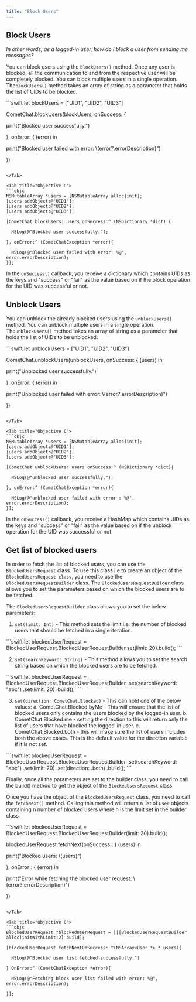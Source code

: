 ```yaml
---
title: "Block Users"
---
```




## Block Users

*In other words, as a logged-in user, how do I block a user from sending me messages?*

You can block users using the `blockUsers()` method. Once any user is blocked, all the communication to and from the respective user will be completely blocked. You can block multiple users in a single operation. The`blockUsers()` method takes an array of string as a parameter that holds the list of UIDs to be blocked.

<Tabs>
<Tab title="Swift">
```swift
let blockUsers = ["UID1", "UID2", "UID3"]

CometChat.blockUsers(blockUsers, onSuccess: {
                
   print("Blocked user successfully.")
                
}, onError: { (error) in
                
   print("Blocked user failed with error: \\(error?.errorDescription)")
                
})
```

</Tab>

<Tab title="Objective C">
```objc
NSMutableArray *users = [NSMutableArray alloc]init];
[users addObject:@"UID1"];
[users addObject:@"UID2"];
[users addObject:@"UID3"];

[CometChat blockUsers: users onSuccess:^ (NSDictionary *dict) {

  NSLog(@"Blocked user successfully.");
  
}, onError:^ (CometChatException *error){

  NSLog(@"Blocked user failed with error: %@", error.errorDescription);
}];
```

</Tab>

</Tabs>

In the `onSuccess()` callback, you receive a dictionary which contains UIDs as the keys and "success" or "fail" as the value based on if the block operation for the UID was successful or not.

## Unblock Users

You can unblock the already blocked users using the `unblockUsers()` method. You can unblock multiple users in a single operation. The`unblockUsers()` method takes an array of string as a parameter that holds the list of UIDs to be unblocked.

<Tabs>
<Tab title="Swift">
```swift
let unblockUsers = ["UID1", "UID2", "UID3"]

CometChat.unblockUsers(unblockUsers, onSuccess: { (users) in
                
   print("Unblocked user successfully.")
                
}, onError: { (error) in
                
   print("Unblocked user failed with error: \\(error?.errorDescription)")
                
})
```

</Tab>

<Tab title="Objective C">
```objc
NSMutableArray *users = [NSMutableArray alloc]init];
[users addObject:@"UID1"];
[users addObject:@"UID2"];
[users addObject:@"UID3"];

[CometChat unblockUsers: users onSuccess:^ (NSDictionary *dict){

  NSLog(@"unblocked user successfully.");
  
}, onError:^ (CometChatException *error){

  NSLog(@"unblocked user failed with error : %@", error.errorDescription);
}];
```

</Tab>

</Tabs>

In the `onSuccess()` callback, you receive a HashMap which contains UIDs as the keys and "success" or "fail" as the value based on if the unblock operation for the UID was successful or not.

## Get list of blocked users

In order to fetch the list of blocked users, you can use the `BlockedUsersRequest` class. To use this class i.e to create an object of the `BlockedUsersRequest class`, you need to use the `BlockedUsersRequestBuilder` class. The `BlockedUsersRequestBuilder` class allows you to set the parameters based on which the blocked users are to be fetched.

The `BlockedUsersRequestBuilder` class allows you to set the below parameters:

1. `set(limit: Int)` - This method sets the limit i.e. the number of blocked users that should be fetched in a single iteration.

<Tabs>
<Tab title="Swift">
```swift
let blockedUserRequest = BlockedUserRequest.BlockedUserRequestBuilder.set(limit: 20).build();
```

</Tab>

</Tabs>

2. `set(searchKeyword: String)` - This method allows you to set the search string based on which the blocked users are to be fetched.

<Tabs>
<Tab title="Swift">
```swift
let blockedUserRequest = BlockedUserRequest.BlockedUserRequestBuilder
.set(searchKeyword: "abc")
.set(limit: 20)
.build();
```

</Tab>

</Tabs>

3. `set(direction: CometChat.Blocked)` - This can hold one of the below values: a. CometChat.Blocked.byMe - This will ensure that the list of blocked users only contains the users blocked by the logged-in user. b. CometChat.Blocked.me - setting the direction to this will return only the list of users that have blocked the logged-in user. c. CometChat.Blocked.both - this will make sure the list of users includes both the above cases. This is the default value for the direction variable if it is not set.

<Tabs>
<Tab title="Swift">
```swift
let blockedUserRequest = BlockedUserRequest.BlockedUserRequestBuilder
.set(searchKeyword: "abc")
.set(limit: 20)
.set(direction: .both)
.build();
```

</Tab>

</Tabs>

Finally, once all the parameters are set to the builder class, you need to call the build() method to get the object of the `BlockedUsersRequest` class.

Once you have the object of the `BlockedUsersRequest` class, you need to call the `fetchNext()` method. Calling this method will return a list of `User` objects containing n number of blocked users where n is the limit set in the builder class.

<Tabs>
<Tab title="Swift">
```swift
let blockedUserRequest = BlockedUserRequest.BlockedUserRequestBuilder(limit: 20).build();

blockedUserRequest.fetchNext(onSuccess : { (users) in
            
   print("Blocked users: \\(users)")
            
}, onError : { (error) in
            
   print("Error while fetching the blocked user request:  \\(error?.errorDescription)")

})
```

</Tab>

<Tab title="Objective C">
```objc
BlockedUserRequest *blockedUserRequest = [[[BlockedUserRequestBuilder alloc]initWithLimit:2] build];

[blockedUserRequest fetchNextOnSuccess: ^(NSArray<User *> * users){

  NSLog(@"Blocked user list fetched successfully.")
  
} OnError:^ (CometChatException *error){

  NSLog(@"Fetching block user list failed with error: %@", error.errorDescription);
  
}];
```

</Tab>

</Tabs>
